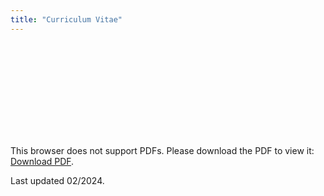 ```yaml
---
title: "Curriculum Vitae"
---
```


<object data="cv.pdf" type="application/pdf" width="900px" height="900px">
    <embed src="cv.pdf">
        <p>This browser does not support PDFs. Please download the PDF to view it: <a href="cv.pdf">Download PDF</a>.</p>
    </embed>
</object>

Last updated 02/2024.
